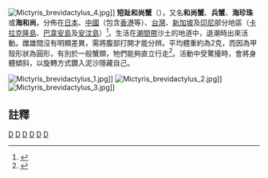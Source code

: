 {{Speciesbox 
| taxon = Mictyris brevidactylus
| image = Mictyridae.jpg
| binomial_authority = Stimpson, 1858<ref name="Ng">{{cite journal |journal={{le|Raffles Bulletin of Zoology|The Raffles Bulletin of Zoology}} |year=2008 |volume=17 |pages=1–286 |title=Systema Brachyurorum: Part I. An annotated checklist of extant Brachyuran crabs of the world |author=Peter K. L. Ng, Danièle Guinot & Peter J. F. Davie |url=http://rmbr.nus.edu.sg/rbz/biblio/s17/s17rbz.pdf |format=[[Portable_Document_Format|PDF]] |access-date=2013-09-20 |archive-date=2011-06-06 |archive-url=https://web.archive.org/web/20110606061453/http://rmbr.nus.edu.sg/rbz/biblio/s17/s17rbz.pdf |dead-url=no }}</ref>
}}
[[File:Mictyris_brevidactylus_4.jpg|thumb]]]]
'''短趾和尚蟹'''（{{lang|la|''Mictyris brevidactylus''}}），又名'''和尚蟹'''、'''兵蟹'''、'''海珍珠'''或'''海和尚'''。分佈在[[日本|日本]]、[[中國|中國]]（包含[[香港|香港]]等）、[[台灣|台灣]]、[[新加坡|新加坡]]及[[印尼|印尼]]部分地區（[[卡拉克隆島|卡拉克隆島]]、[[巴韋安島|巴韋安島]]及[[安汶島|安汶島]]）<ref>{{cite web |url=http://species-identification.org/species.php?species_group=crabs_of_japan&menuentry=soorten&id=1755 |title=''Mictyris brevidactylus'' |work=Crabs of Japan |publisher=Marine Species Identification Portal |accessdate=January 16, 2010 |archive-date=2014-02-22 |archive-url=https://web.archive.org/web/20140222061135/http://species-identification.org/species.php?species_group=crabs_of_japan&menuentry=soorten&id=1755 |dead-url=no }}</ref>。生活在[[潮間帶|潮間帶]]沙土的地道中，退潮時出來活動。雌雄間沒有明顯差異，需將腹部打開才能分辨。平均體重約為2克，而因為甲殼形狀為圓形，有別於一般蟹類，牠們能夠直立行走<ref>{{cite web |url=http://edu.ocac.gov.tw/local/mangrove/e/ec/ec2a05.htm |title=''Mictyris brevidactylus'' |work=Exploring Taiwan Mangroves |publisher=[[中華民國僑務委員會|Overseas Compatriot Affairs Commission]] |accessdate=January 16, 2010 |archive-date=2011-09-27 |archive-url=https://web.archive.org/web/20110927162116/http://edu.ocac.gov.tw/local/mangrove/e/ec/ec2a05.htm |dead-url=no }}</ref>。活動中受驚擾時，會將身體傾斜，以旋轉方式鑽入泥沙隱藏自己。

[[File:Mictyris_brevidactylus_1.jpg|thumb]]]]
[[File:Mictyris_brevidactylus_2.jpg|thumb]]]]
[[File:Mictyris_brevidactylus_3.jpg|thumb]]]]

==註釋==
{{reflist}}

{{DEFAULTSORT:短指和尚蟹}}
{{Taxonbar}}
[[Category:和尚蟹屬|D]]
[[Category:香港動物|D]]
[[Category:菲律賓動物|D]]
[[Category:台灣甲殼動物|D]]
[[Category:日本甲殼動物|D]]

[[Category:_1858年描述的动物|D]]